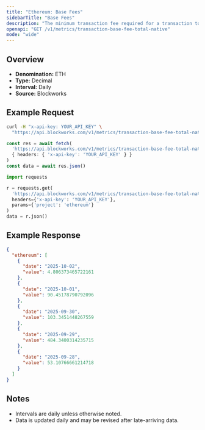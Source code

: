 ```yaml
---
title: "Ethereum: Base Fees"
sidebarTitle: "Base Fees"
description: "The minimum transaction fee required for a transaction to be included in a block"
openapi: "GET /v1/metrics/transaction-base-fee-total-native"
mode: "wide"
---
```


## Overview

- **Denomination:** ETH
- **Type:** Decimal
- **Interval:** Daily
- **Source:** Blockworks

## Example Request

<CodeGroup>

```bash cURL
curl -H "x-api-key: YOUR_API_KEY" \
  "https://api.blockworks.com/v1/metrics/transaction-base-fee-total-native?project=ethereum"
```

```typescript TypeScript
const res = await fetch(
  'https://api.blockworks.com/v1/metrics/transaction-base-fee-total-native?project=ethereum',
  { headers: { 'x-api-key': 'YOUR_API_KEY' } }
)
const data = await res.json()
```

```python Python
import requests

r = requests.get(
  'https://api.blockworks.com/v1/metrics/transaction-base-fee-total-native',
  headers={'x-api-key': 'YOUR_API_KEY'},
  params={'project': 'ethereum'}
)
data = r.json()
```

</CodeGroup>

## Example Response

```json
{
  "ethereum": [
    {
      "date": "2025-10-02",
      "value": 4.806373465722161
    },
    {
      "date": "2025-10-01",
      "value": 90.45178790792096
    },
    {
      "date": "2025-09-30",
      "value": 103.3451448267559
    },
    {
      "date": "2025-09-29",
      "value": 484.3400314235715
    },
    {
      "date": "2025-09-28",
      "value": 53.10766661214718
    }
  ]
}
```

## Notes
- Intervals are daily unless otherwise noted.
- Data is updated daily and may be revised after late-arriving data.